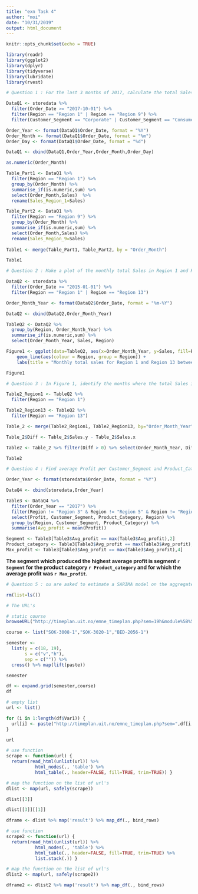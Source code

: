 ```yaml
---
title: "exn Task 4"
author: "moi"
date: "10/31/2019"
output: html_document
---
```


```r
knitr::opts_chunk$set(echo = TRUE)
```

```r
library(readr)
library(ggplot2)
library(dplyr)
library(tidyverse)
library(lubridate)
library(rvest)
```

```r
# Question 1 : For the last 3 months of 2017, calculate the total Sales by month, for Region 1 and Region 9 in the Customer_Segment, Corporate and Consumer. This output is Table 1.

DataQ1 <- storedata %>% 
  filter(Order_Date >= "2017-10-01") %>% 
  filter(Region == "Region 1" | Region == "Region 9") %>% 
  filter(Customer_Segment == "Corporate" | Customer_Segment == "Consumer") 

Order_Year <- format(DataQ1$Order_Date, format = "%Y")
Order_Month <- format(DataQ1$Order_Date, format = "%m")
Order_Day <- format(DataQ1$Order_Date, format = "%d")

DataQ1 <- cbind(DataQ1,Order_Year,Order_Month,Order_Day)

as.numeric(Order_Month)

Table_Part1 <- DataQ1 %>%
  filter(Region == "Region 1") %>%
  group_by(Order_Month) %>% 
  summarise_if(is.numeric,sum) %>% 
  select(Order_Month,Sales)  %>% 
  rename(Sales_Region_1=Sales)

Table_Part2 <- DataQ1 %>%
  filter(Region == "Region 9") %>%
  group_by(Order_Month) %>% 
  summarise_if(is.numeric,sum) %>% 
  select(Order_Month,Sales) %>% 
  rename(Sales_Region_9=Sales)
  
Table1 <- merge(Table_Part1, Table_Part2, by = "Order_Month")

Table1 
```

```r
# Question 2 : Make a plot of the monthly total Sales in Region 1 and Region 13 in 2015, 2016 and 2017. This output is Figure 1.

DataQ2 <- storedata %>% 
  filter(Order_Date >= "2015-01-01") %>% 
  filter(Region == "Region 1" | Region == "Region 13") 

Order_Month_Year <- format(DataQ2$Order_Date, format = "%m-%Y")

DataQ2 <- cbind(DataQ2,Order_Month_Year)

TableQ2 <- DataQ2 %>%
  group_by(Region, Order_Month_Year) %>% 
  summarise_if(is.numeric,sum) %>% 
  select(Order_Month_Year, Sales, Region) 

Figure1 <- ggplot(data=TableQ2, aes(x=Order_Month_Year, y=Sales, fill=Region)) +
    geom_line(aes(colour = Region, group = Region)) +
    labs(title = "Monthly total sales for Region 1 and Region 13 between 2015 and 2017", x="Date", y="Total Sales")

Figure1
```

```r
# Question 3 : In Figure 1, identify the months where the total Sales in Region 13 is greater than the total Sales in Region 1. This output is Table 2.

Table2_Region1 <- TableQ2 %>%
  filter(Region == "Region 1")

Table2_Region13 <- TableQ2 %>%
  filter(Region == "Region 13")

Table_2 <- merge(Table2_Region1, Table2_Region13, by="Order_Month_Year")

Table_2$Diff <- Table_2$Sales.y - Table_2$Sales.x 

Table2 <- Table_2 %>% filter(Diff > 0) %>% select(Order_Month_Year, Diff)

Table2
```

```r
# Question 4 : Find average Profit per Customer_Segment and Product_Category in 2017, for all regions except Region 3, 5 and 8. What segment produced the highest average profit? This output is Table 3.

Order_Year <- format(storedata$Order_Date, format = "%Y")

DataQ4 <- cbind(storedata,Order_Year)

Table3 <- DataQ4 %>% 
  filter(Order_Year == "2017") %>% 
  filter(Region != "Region 3" & Region != "Region 5" & Region != "Region 8") %>% 
  select(Profit, Customer_Segment, Product_Category, Region) %>% 
  group_by(Region, Customer_Segment, Product_Category) %>% 
  summarise(Avg_profit = mean(Profit))

Segment <- Table3[Table3$Avg_profit == max(Table3$Avg_profit),2]
Product_category <- Table3[Table3$Avg_profit == max(Table3$Avg_profit),3]
Max_profit <- Table3[Table3$Avg_profit == max(Table3$Avg_profit),4]
```

**The segment which produced the highest average profit is segment `r Segment` for the product category `r Product_category` and for which the average profit was `r Max_profit`.**

```r
# Question 5 : ou are asked to estimate a SARIMA model on the aggregated monthly Order_Quantity in the Customer_Segment; Small Business and Product_Category; Office Supplies. The SARIMA model contains the following parameters:

```

```r
rm(list=ls())

# The URL's

# static course
browseURL("http://timeplan.uit.no/emne_timeplan.php?sem=19h&module%5B%5D=SOK-3020-1&View=list")

course <- list("SOK-3008-1","SOK-3020-1","BED-2056-1")

semester <- 
  list(y = c(18, 19),
       s = c("v","h"),
       sep = c("")) %>% 
  cross() %>% map(lift(paste)) 

semester

df <- expand.grid(semester,course)
df

# empty list
url <- list()

for (i in 1:length(df$Var1)) {
  url[i] <- paste("http://timeplan.uit.no/emne_timeplan.php?sem=",df[i,1],"&module%5B%5D=",df[i,2],"&View=list", sep="")
}

url

# use function
scrape <- function(url) {
  return(read_html(unlist(url)) %>% 
           html_nodes(., 'table') %>% 
           html_table(., header=FALSE, fill=TRUE, trim=TRUE)) }

# map the function on the list of url's
dlist <- map(url, safely(scrape))

dlist[[3]]

dlist[[3]][[1]]

dframe <- dlist %>% map('result') %>% map_df(., bind_rows)

# use function
scrape2 <- function(url) {
  return(read_html(unlist(url)) %>% 
           html_nodes(., 'table') %>% 
           html_table(., header=FALSE, fill=TRUE, trim=TRUE) %>% 
           list.stack(.)) }

# map the function on the list of url's
dlist2 <- map(url, safely(scrape2))

dframe2 <- dlist2 %>% map('result') %>% map_df(., bind_rows)
```
